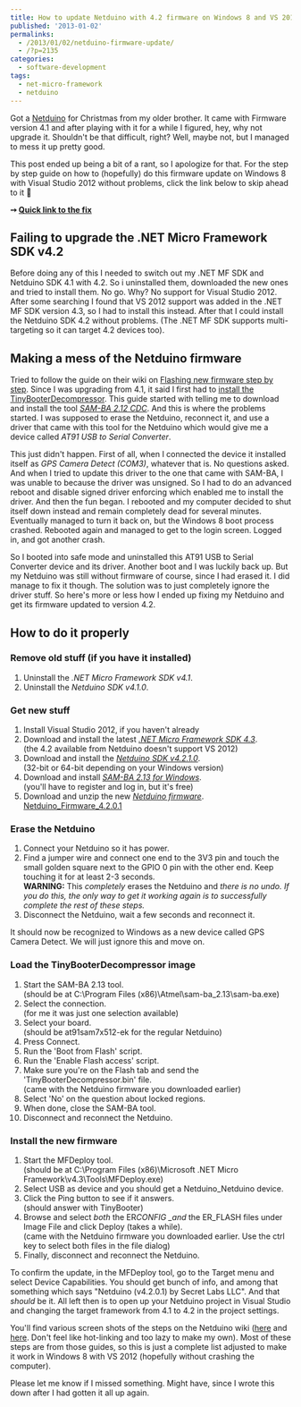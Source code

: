 ---
title: How to update Netduino with 4.2 firmware on Windows 8 and VS 2012
published: '2013-01-02'
permalinks:
  - /2013/01/02/netduino-firmware-update/
  - /?p=2135
categories:
  - software-development
tags:
  - net-micro-framework
  - netduino
---

Got a <a href="http://netduino.com/netduino/">Netduino</a> for Christmas from my older brother. It came with Firmware version 4.1 and after playing with it for a while I figured, hey, why not upgrade it. Shouldn't be that difficult, right? Well, maybe not, but I managed to mess it up pretty good.

This post ended up being a bit of a rant, so I apologize for that. For the step by step guide on how to (hopefully) do this firmware update on Windows 8 with Visual Studio 2012 without problems, click the link below to skip ahead to it 🙂

<strong>
  ➙ <a href="#the-fix">Quick link to the fix</a>
</strong>

## Failing to upgrade the .NET Micro Framework SDK v4.2

Before doing any of this I needed to switch out my .NET MF SDK and Netduino SDK 4.1 with 4.2. So i uninstalled them, downloaded the new ones and tried to install them. No go. Why? No support for Visual Studio 2012. After some searching I found that VS 2012 support was added in the .NET MF SDK version 4.3, so I had to install this instead. After that I could install the Netduino SDK 4.2 without problems. (The .NET MF SDK supports multi-targeting so it can target 4.2 devices too).

## Making a mess of the Netduino firmware

Tried to follow the guide on their wiki on <a href="http://wiki.netduino.com/Flashing-new-firmware-step-by-step.ashx">Flashing new firmware step by step</a>. Since I was upgrading from 4.1, it said I first had to <a href="http://wiki.netduino.com/Installing-the-TinyBooterDecompressor-step-by-step.ashx">install the TinyBooterDecompressor</a>. This guide started with telling me to download and install the tool <a href="http://www.atmel.com/tools/ATMELSAM-BAIN-SYSTEMPROGRAMMER.aspx">_SAM-BA 2.12 CDC_</a>. And this is where the problems started. I was supposed to erase the Netduino, reconnect it, and use a driver that came with this tool for the Netduino which would give me a device called _AT91 USB to Serial Converter_.

This just didn't happen. First of all, when I connected the device it installed itself as _GPS Camera Detect (COM3)_, whatever that is. No questions asked. And when I tried to update this driver to the one that came with SAM-BA, I was unable to because the driver was unsigned. So I had to do an advanced reboot and disable signed driver enforcing which enabled me to install the driver. And then the fun began. I rebooted and my computer decided to shut itself down instead and remain completely dead for several minutes. Eventually managed to turn it back on, but the Windows 8 boot process crashed. Rebooted again and managed to get to the login screen. Logged in, and got another crash.

So I booted into safe mode and uninstalled this AT91 USB to Serial Converter device and its driver. Another boot and I was luckily back up. But my Netduino was still without firmware of course, since I had erased it. I did manage to fix it though. The solution was to just completely ignore the driver stuff. So here's more or less how I ended up fixing my Netduino and get its firmware updated to version 4.2.

<h2 id="the-fix">How to do it properly</h2>

### Remove old stuff (if you have it installed)

1. Uninstall the _.NET Micro Framework SDK v4.1_.
1. Uninstall the _Netduino SDK v4.1.0_.

### Get new stuff

1. Install Visual Studio 2012, if you haven't already
1. Download and install the latest <a href="http://netmf.codeplex.com/">_.NET Micro Framework SDK 4.3_</a>.<br/>(the 4.2 available from Netduino doesn't support VS 2012)
1. Download and install the <a href="http://netduino.com/downloads/">_Netduino SDK v4.2.1.0_</a>.<br/>(32-bit or 64-bit depending on your Windows version)
1. Download and install <a href="http://www.atmel.com/tools/ATMELSAM-BAIN-SYSTEMPROGRAMMER.aspx">_SAM-BA 2.13 for Windows_</a>.<br/>(you'll have to register and log in, but it's free)
1. Download and unzip the new <a href="http://wiki.netduino.com/Firmware.ashx">_Netduino firmware_</a>.
   <a href="http://www.geekality.net/wp-content/uploads/2013/01/Netduino_Firmware_4.2.0.1.7z">
     Netduino_Firmware_4.2.0.1
   </a>

### Erase the Netduino

1. Connect your Netduino so it has power.
1. Find a jumper wire and connect one end to the 3V3 pin and touch the small golden square next to the GPIO 0 pin with the other end. Keep touching it for at least 2-3 seconds.<br/><strong>WARNING:</strong> This _completely_ erases the Netduino and _there is no undo. If you do this, the only way to get it working again is to successfully complete the rest of these steps._
1. Disconnect the Netduino, wait a few seconds and reconnect it.

It should now be recognized to Windows as a new device called GPS Camera Detect. We will just ignore this and move on.

### Load the TinyBooterDecompressor image

1. Start the SAM-BA 2.13 tool.<br/>(should be at C:\Program Files (x86)\Atmel\sam-ba_2.13\sam-ba.exe)
1. Select the connection.<br/>(for me it was just one selection available)
1. Select your board.<br/>(should be at91sam7x512-ek for the regular Netduino)
1. Press Connect.
1. Run the 'Boot from Flash' script.
1. Run the 'Enable Flash access' script.
1. Make sure you're on the Flash tab and send the 'TinyBooterDecompressor.bin' file.<br/>(came with the Netduino firmware you downloaded earlier)
1. Select 'No' on the question about locked regions.
1. When done, close the SAM-BA tool.
1. Disconnect and reconnect the Netduino.

### Install the new firmware

1. Start the MFDeploy tool.<br/>(should be at C:\Program Files (x86)\Microsoft .NET Micro Framework\v4.3\Tools\MFDeploy.exe)
1. Select USB as device and you should get a Netduino_Netduino device.
1. Click the Ping button to see if it answers.<br/>(should answer with TinyBooter)
1. Browse and select _both_ the ER*CONFIG \_and* the ER_FLASH files under Image File and click Deploy (takes a while).<br/>(came with the Netduino firmware you downloaded earlier. Use the ctrl key to select both files in the file dialog)
1. Finally, disconnect and reconnect the Netduino.

To confirm the update, in the MFDeploy tool, go to the Target menu and select Device Capabilities. You should get bunch of info, and among that something which says "Netduino (v4.2.0.1) by Secret Labs LLC". And that _should_ be it. All left then is to open up your Netduino project in Visual Studio and changing the target framework from 4.1 to 4.2 in the project settings.

You'll find various screen shots of the steps on the Netduino wiki (<a href="http://wiki.netduino.com/Flashing-new-firmware-step-by-step.ashx">here</a> and <a href="http://wiki.netduino.com/Installing-the-TinyBooterDecompressor-step-by-step.ashx">here</a>. Don't feel like hot-linking and too lazy to make my own). Most of these steps are from those guides, so this is just a complete list adjusted to make it work in Windows 8 with VS 2012 (hopefully without crashing the computer).

Please let me know if I missed something. Might have, since I wrote this down after I had gotten it all up again.

